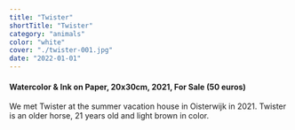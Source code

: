 ```yaml
---
title: "Twister"
shortTitle: "Twister"
category: "animals"
color: "white"
cover: "./twister-001.jpg"
date: "2022-01-01"
---
```

    
#### Watercolor & Ink on Paper, 20x30cm, 2021, For Sale (50 euros)
    
We met Twister at the summer vacation house in Oisterwijk in 2021. Twister is an older horse, 21 years old and light brown in color.